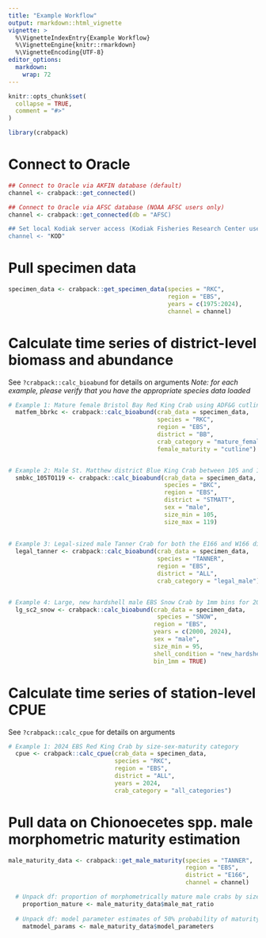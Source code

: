 ```yaml
---
title: "Example Workflow"
output: rmarkdown::html_vignette
vignette: >
  %\VignetteIndexEntry{Example Workflow}
  %\VignetteEngine{knitr::rmarkdown}
  %\VignetteEncoding{UTF-8}
editor_options: 
  markdown: 
    wrap: 72
---
```


```r
knitr::opts_chunk$set(
  collapse = TRUE,
  comment = "#>"
)
```

```r
library(crabpack)
```

# Connect to Oracle
```r
## Connect to Oracle via AKFIN database (default)
channel <- crabpack::get_connected()

## Connect to Oracle via AFSC database (NOAA AFSC users only)
channel <- crabpack::get_connected(db = "AFSC)

## Set local Kodiak server access (Kodiak Fisheries Research Center users only)
channel <- "KOD"
```

# Pull specimen data
```r
specimen_data <- crabpack::get_specimen_data(species = "RKC",
                                             region = "EBS",
                                             years = c(1975:2024),
                                             channel = channel)
```

# Calculate time series of district-level biomass and abundance  
See `?crabpack::calc_bioabund` for details on arguments
*Note: for each example, please verify that you have the appropriate species data loaded*

```r
# Example 1: Mature female Bristol Bay Red King Crab using ADF&G cutlines
  matfem_bbrkc <- crabpack::calc_bioabund(crab_data = specimen_data,
                                          species = "RKC",
                                          region = "EBS",
                                          district = "BB",
                                          crab_category = "mature_female",
                                          female_maturity = "cutline")


# Example 2: Male St. Matthew district Blue King Crab between 105 and 199mm
  smbkc_105TO119 <- crabpack::calc_bioabund(crab_data = specimen_data,
                                            species = "BKC",
                                            region = "EBS",
                                            district = "STMATT",
                                            sex = "male",
                                            size_min = 105,
                                            size_max = 119)
  
  
# Example 3: Legal-sized male Tanner Crab for both the E166 and W166 districts
  legal_tanner <- crabpack::calc_bioabund(crab_data = specimen_data,
                                          species = "TANNER",
                                          region = "EBS",
                                          district = "ALL",
                                          crab_category = "legal_male")


# Example 4: Large, new hardshell male EBS Snow Crab by 1mm bins for 2000-2024   
  lg_sc2_snow <- crabpack::calc_bioabund(crab_data = specimen_data,
                                          species = "SNOW",
                                         region = "EBS",
                                         years = c(2000, 2024),
                                         sex = "male",
                                         size_min = 95,
                                         shell_condition = "new_hardshell",
                                         bin_1mm = TRUE)
```


# Calculate time series of station-level CPUE
See `?crabpack::calc_cpue` for details on arguments

```r
# Example 1: 2024 EBS Red King Crab by size-sex-maturity category 
  cpue <- crabpack::calc_cpue(crab_data = specimen_data,
                              species = "RKC",
                              region = "EBS",
                              district = "ALL",
                              years = 2024,
                              crab_category = "all_categories")
```


# Pull data on Chionoecetes spp. male morphometric maturity estimation 
```r
male_maturity_data <- crabpack::get_male_maturity(species = "TANNER",
                                                  region = "EBS",
                                                  district = "E166",
                                                  channel = channel)

  # Unpack df: proportion of morphometrically mature male crabs by size 
    proportion_mature <- male_maturity_data$male_mat_ratio
  
  # Unpack df: model parameter estimates of 50% probability of maturity at size
    matmodel_params <- male_maturity_data$model_parameters
```

